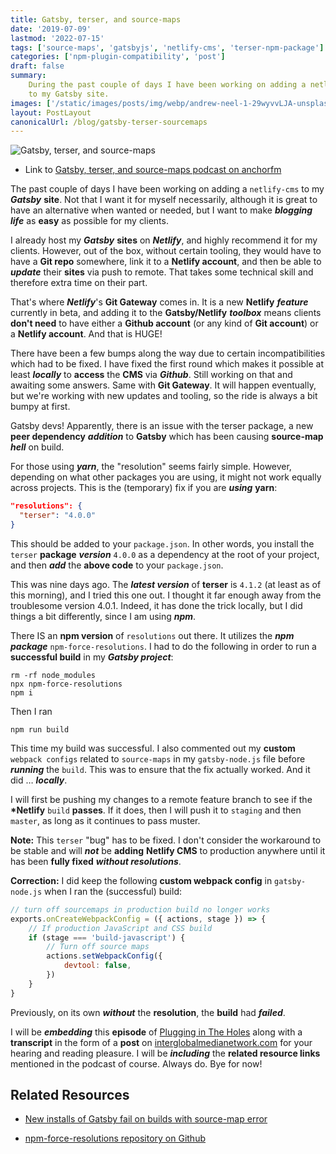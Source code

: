 ```yaml
---
title: Gatsby, terser, and source-maps
date: '2019-07-09'
lastmod: '2022-07-15'
tags: ['source-maps', 'gatsbyjs', 'netlify-cms', 'terser-npm-package']
categories: ['npm-plugin-compatibility', 'post']
draft: false
summary:
    During the past couple of days I have been working on adding a netlfiy-cms
    to my Gatsby site.
images: ['/static/images/posts/img/webp/andrew-neel-1-29wyvvLJA-unsplash.webp']
layout: PostLayout
canonicalUrl: /blog/gatsby-terser-sourcemaps
---
```


![Gatsby, terser, and source-maps](/static/images/posts/img/webp/andrew-neel-1-29wyvvLJA-unsplash.webp)

-   Link to
    [Gatsby, terser, and source-maps podcast on anchorfm](https://anchor.fm/maria-campbell/episodes/Gatsby--terser--and-source-maps-e4ip7k)

The past couple of days I have been working on adding a `netlify-cms` to my
**_Gatsby_** **site**. Not that I want it for myself necessarily, although it is
great to have an alternative when wanted or needed, but I want to make
**_blogging life_** as **easy** as possible for my clients.

I already host my **_Gatsby_** **sites** on **_Netlify_**, and highly recommend
it for my clients. However, out of the box, without certain tooling, they would
have to have a **Git repo** somewhere, link it to a **Netlify account**, and
then be able to **_update_** their **sites** via push to remote. That takes some
technical skill and therefore extra time on their part.

That's where **_Netlify_**'s **Git Gateway** comes in. It is a new **Netlify**
**_feature_** currently in beta, and adding it to the **Gatsby/Netlify**
**_toolbox_** means clients **don't need** to have either a **Github account**
(or any kind of **Git account**) or a **Netlify account**. And that is HUGE!

There have been a few bumps along the way due to certain incompatibilities which
had to be fixed. I have fixed the first round which makes it possible at least
**_locally_** to **access** the **CMS** via **_Github_**. Still working on that
and awaiting some answers. Same with **Git Gateway**. It will happen eventually,
but we're working with new updates and tooling, so the ride is always a bit
bumpy at first.

Gatsby devs! Apparently, there is an issue with the terser package, a new **peer
dependency** **_addition_** to **Gatsby** which has been causing **source-map**
**_hell_** on build.

For those using **_yarn_**, the "resolution" seems fairly simple. However,
depending on what other packages you are using, it might not work equally across
projects. This is the (temporary) fix if you are **_using_** **yarn**:

```json
"resolutions": {
  "terser": "4.0.0"
}
```

This should be added to your `package.json`. In other words, you install the
`terser` **package** **_version_** `4.0.0` as a dependency at the root of your
project, and then **_add_** the **above code** to your `package.json`.

This was nine days ago. The **_latest version_** of **terser** is `4.1.2` (at
least as of this morning), and I tried this one out. I thought it far enough
away from the troublesome version 4.0.1. Indeed, it has done the trick locally,
but I did things a bit differently, since I am using **_npm_**.

There IS an **npm version** of `resolutions` out there. It utilizes the **_npm
package_** `npm-force-resolutions`. I had to do the following in order to run a
**successful build** in my **_Gatsby project_**:

```shell
rm -rf node_modules
npx npm-force-resolutions
npm i
```

Then I ran

```shell
npm run build
```

This time my build was successful. I also commented out my **custom**
`webpack configs` related to `source-maps` in my `gatsby-node.js` file before
**_running_** the `build`. This was to ensure that the fix actually worked. And
it did … **_locally_**.

I will first be pushing my changes to a remote feature branch to see if the
**\*Netlify** `build` **passes**. If it does, then I will push it to `staging`
and then `master`, as long as it continues to pass muster.

**Note:** This `terser` "bug" has to be fixed. I don't consider the workaround
to be stable and will **_not_** be **adding** **Netlify CMS** to production
anywhere until it has been **fully fixed** **_without resolutions_**.

**Correction:** I did keep the following **custom webpack config** in
`gatsby-node.js` when I ran the (successful) build:

```js
// turn off sourcemaps in production build no longer works
exports.onCreateWebpackConfig = ({ actions, stage }) => {
	// If production JavaScript and CSS build
	if (stage === 'build-javascript') {
		// Turn off source maps
		actions.setWebpackConfig({
			devtool: false,
		})
	}
}
```

Previously, on its own **_without_** the **resolution**, the **build** had
**_failed_**.

I will be **_embedding_** this **episode** of
[Plugging in The Holes](https://anchor.fm/maria-campbell/episodes/Gatsby--terser--and-source-maps-e4ip7k)
along with a **transcript** in the form of a **post** on
[interglobalmedianetwork.com](https://www.interglobalmedianetwork.com) for your
hearing and reading pleasure. I will be **_including_** the **related resource
links** mentioned in the podcast of course. Always do. Bye for now!

## Related Resources

-   [New installs of Gatsby fail on builds with source-map error](https://github.com/gatsbyjs/gatsby/issues/15249)

-   [npm-force-resolutions repository on Github](https://github.com/rogeriochaves/npm-force-resolutions)
